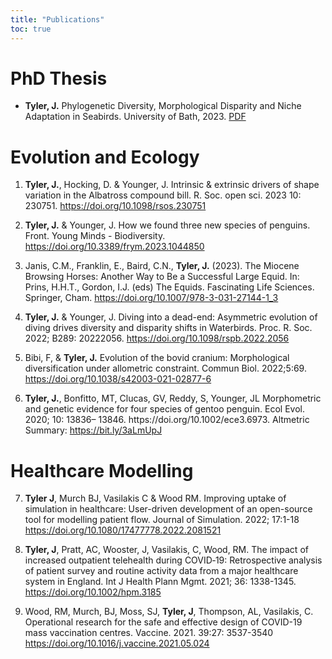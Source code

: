 ```yaml
---
title: "Publications"
toc: true
---
```


# PhD Thesis

-   **Tyler, J.** Phylogenetic Diversity, Morphological Disparity and Niche Adaptation in Seabirds. University of Bath, 2023. [PDF](_files/PhD_Thesis.pdf)

# Evolution and Ecology

1.  **Tyler, J.**, Hocking, D. & Younger, J. Intrinsic & extrinsic drivers of shape variation in the Albatross compound bill. R. Soc. open sci. 2023 10: 230751. <https://doi.org/10.1098/rsos.230751>

2.  **Tyler, J.** & Younger, J. How we found three new species of penguins. Front. Young Minds - Biodiversity. <https://doi.org/10.3389/frym.2023.1044850>

3.  Janis, C.M., Franklin, E., Baird, C.N., **Tyler, J.** (2023). The Miocene Browsing Horses: Another Way to Be a Successful Large Equid. In: Prins, H.H.T., Gordon, I.J. (eds) The Equids. Fascinating Life Sciences. Springer, Cham. <https://doi.org/10.1007/978-3-031-27144-1_3>

4.  **Tyler, J.** & Younger, J. Diving into a dead-end: Asymmetric evolution of diving drives diversity and disparity shifts in Waterbirds. Proc. R. Soc. 2022; B289: 20222056. <https://doi.org/10.1098/rspb.2022.2056>

5.  Bibi, F, & **Tyler, J.** Evolution of the bovid cranium: Morphological diversification under allometric constraint. Commun Biol. 2022;5:69. <https://doi.org/10.1038/s42003-021-02877-6>

6.  **Tyler, J.**, Bonfitto, MT, Clucas, GV, Reddy, S, Younger, JL Morphometric and genetic evidence for four species of gentoo penguin. Ecol Evol. 2020; 10: 13836– 13846. https://doi.org/10.1002/ece3.6973. Altmetric Summary: <https://bit.ly/3aLmUpJ>

# Healthcare Modelling

7.  **Tyler J**, Murch BJ, Vasilakis C & Wood RM. Improving uptake of simulation in healthcare: User-driven development of an open-source tool for modelling patient flow. Journal of Simulation. 2022; 17:1-18 <https://doi.org/10.1080/17477778.2022.2081521>

8.  **Tyler, J**, Pratt, AC, Wooster, J, Vasilakis, C, Wood, RM. The impact of increased outpatient telehealth during COVID‐19: Retrospective analysis of patient survey and routine activity data from a major healthcare system in England. Int J Health Plann Mgmt. 2021; 36: 1338-1345. <https://doi.org/10.1002/hpm.3185>

9.  Wood, RM, Murch, BJ, Moss, SJ, **Tyler, J**, Thompson, AL, Vasilakis, C. Operational research for the safe and effective design of COVID-19 mass vaccination centres. Vaccine. 2021. 39:27: 3537-3540 <https://doi.org/10.1016/j.vaccine.2021.05.024>
